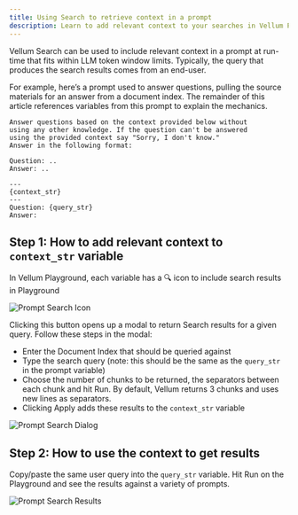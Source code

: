 ```yaml
---
title: Using Search to retrieve context in a prompt
description: Learn to add relevant context to your searches in Vellum Playground with simple steps for better query results.
---
```


Vellum Search can be used to include relevant context in a prompt at run-time that fits within LLM token window limits. Typically, the query that produces the search results comes from an end-user.

For example, here’s a prompt used to answer questions, pulling the source materials for an answer from a document index. The remainder of this article references variables from this prompt to explain the mechanics.

```
Answer questions based on the context provided below without
using any other knowledge. If the question can't be answered
using the provided context say "Sorry, I don't know."
Answer in the following format:

Question: ..
Answer: ..

---
{context_str}
---
Question: {query_str}
Answer:
```

## Step 1: How to add relevant context to `context_str` variable

In Vellum Playground, each variable has a 🔍 icon to include search results in Playground

![Prompt Search Icon](https://storage.googleapis.com/vellum-public/help-docs/prompt_search_icon.png)

Clicking this button opens up a modal to return Search results for a given query. Follow these steps in the modal:

- Enter the Document Index that should be queried against
- Type the search query (note: this should be the same as the `query_str` in the prompt variable)
- Choose the number of chunks to be returned, the separators between each chunk and hit Run. By default, Vellum returns 3 chunks and uses new lines as separators.
- Clicking Apply adds these results to the `context_str` variable

![Prompt Search Dialog](https://storage.googleapis.com/vellum-public/help-docs/prompt_search_dialog.png)

## Step 2: How to use the context to get results

Copy/paste the same user query into the `query_str` variable. Hit Run on the Playground and see the results against a variety of prompts.

![Prompt Search Results](https://storage.googleapis.com/vellum-public/help-docs/prompt_search_results.png)